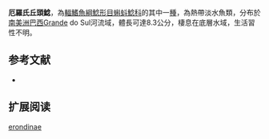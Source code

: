 {{Speciesbox
| name = 厄羅氏丘頭鯰
| status = NE
| status_system = IUCN3.1
| image = 
| image_width = 250px
| genus = Bunocephalus
| species = erondinae
| authority = [[Cardoso|Cardoso]], 2010
| synonyms = 
}}
'''厄羅氏丘頭鯰'''，為[[輻鰭魚綱|輻鰭魚綱]][[鯰形目|鯰形目]][[蝌蚪鯰科|蝌蚪鯰科]]的其中一[[種|種]]，為熱帶淡水魚類，分布於[[南美洲|南美洲]][[巴西|巴西]]Grande do Sul河流域，體長可達8.3公分，棲息在底層水域，生活習性不明。
==参考文献==
*{{FishBase_species|genus=Bunocephalus|species=erondinae|year=2015|month=4}}

== 扩展阅读 ==
{{refbegin}}
{{wikispecies-inline|Bunocephalus erondinae|厄羅氏丘頭鯰}}
{{refend}}
{{Taxonbar|from=Q5548846}}

[[Category:丘頭鯰屬|erondinae]]